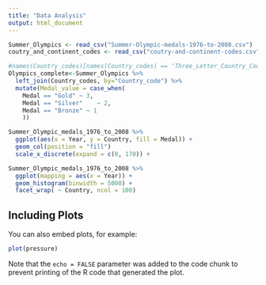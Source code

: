 ```yaml
---
title: "Data Analysis"
output: html_document
---
```


```r
Summer_Olympics <- read_csv("Summer-Olympic-medals-1976-to-2008.csv")
coutry_and_continent_codes <- read_csv("coutry-and-continent-codes.csv")
```

```r
#names(Country_codes)[names(Country_codes) == 'Three_Letter_Country_Code'] <- 'Country_code'
Olympics_complete<-Summer_Olympics %>%
  left_join(Country_codes, by="Country_code") %>%
  mutate(Medal_value = case_when(
    Medal == "Gold" ~ 3,
    Medal == "Silver"    ~ 2,
    Medal == "Bronze" ~ 1
    )) 
```

```r
Summer_Olympic_medals_1976_to_2008 %>%
  ggplot(aes(x = Year, y = Country, fill = Medal)) +
  geom_col(position = "fill") 
  scale_x_discrete(expand = c(0, 170)) +
```

```r
Summer_Olympic_medals_1976_to_2008 %>%
  ggplot(mapping = aes(x = Year)) +
  geom_histogram(binwidth = 5000) +
  facet_wrap( ~ Country, ncol = 100)
```

## Including Plots

You can also embed plots, for example:

```r
plot(pressure)
```

Note that the `echo = FALSE` parameter was added to the code chunk to prevent printing of the R code that generated the plot.
